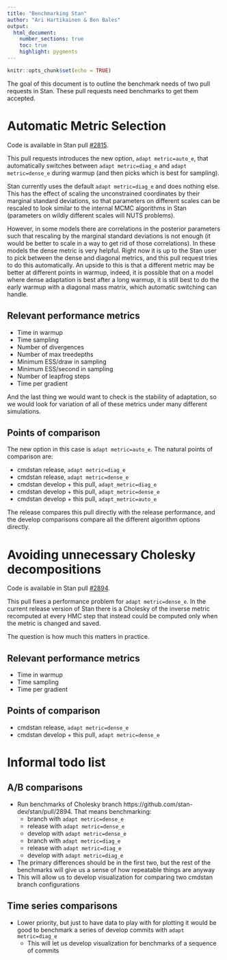 ```yaml
---
title: "Benchmarking Stan"
author: "Ari Hartikainen & Ben Bales"
output:
  html_document:
    number_sections: true
    toc: true
    highlight: pygments
---
```


```r
knitr::opts_chunk$set(echo = TRUE)
```

The goal of this document is to outline the benchmark needs of two pull requests in Stan. These pull requests need benchmarks to get them accepted.

# Automatic Metric Selection

Code is available in Stan pull [#2815](https://github.com/stan-dev/stan/pull/2815).

This pull requests introduces the new option, `adapt metric=auto_e`, that automatically switches between `adapt metric=diag_e` and `adapt metric=dense_e` during warmup (and then picks which is best for sampling).

Stan currently uses the default `adapt metric=diag_e` and does nothing else. This has the effect of scaling the unconstrained coordinates by their marginal standard deviations, so that parameters on different scales can be rescaled to look similar to the internal MCMC algorithms in Stan (parameters on wildly different scales will NUTS problems).

However, in some models there are correlations in the posterior parameters such that rescaling by the marginal standard deviations is not enough (it would be better to scale in a way to get rid of those correlations). In these models the dense metric is very helpful. Right now it is up to the Stan user to pick between the dense and diagonal metrics, and this pull request tries to do this automatically. An upside to this is that a different metric may be better at different points in warmup, indeed, it is possible that on a model where dense adaptation is best after a long warmup, it is still best to do the early warmup with a diagonal mass matrix, which automatic switching can handle.

## Relevant performance metrics

- Time in warmup
- Time sampling
- Number of divergences
- Number of max treedepths
- Minimum ESS/draw in sampling
- Minimum ESS/second in sampling
- Number of leapfrog steps
- Time per gradient

And the last thing we would want to check is the stability of adaptation, so we would look for variation of all of these metrics under many different simulations.

## Points of comparison

The new option in this case is `adapt metric=auto_e`. The natural points of comparison are:

- cmdstan release, `adapt metric=diag_e`
- cmdstan release, `adapt metric=dense_e`
- cmdstan develop + this pull, `adapt_metric=diag_e`
- cmdstan develop + this pull, `adapt_metric=dense_e`
- cmdstan develop + this pull, `adapt_metric=auto_e`

The release compares this pull directly with the release performance, and the develop comparisons compare all the different algorithm options directly.

# Avoiding unnecessary Cholesky decompositions

Code is available in Stan pull [#2894](https://github.com/stan-dev/stan/pull/2894).

This pull fixes a performance problem for `adapt metric=dense_e`. In the current release version of Stan there is a Cholesky of the inverse metric recomputed at every HMC step that instead could be computed only when the metric is changed and saved.

The question is how much this matters in practice.

## Relevant performance metrics

- Time in warmup
- Time sampling
- Time per gradient

## Points of comparison

- cmdstan release, `adapt metric=dense_e`
- cmdstan develop + this pull, `adapt metric=dense_e`

# Informal todo list

## A/B comparisons

- Run benchmarks of Cholesky branch https://github.com/stan-dev/stan/pull/2894. That means benchmarking:
  - branch with `adapt metric=dense_e`
  - release with `adapt metric=dense_e`
  - develop with `adapt metric=dense_e`
  - branch with `adapt metric=diag_e`
  - release with `adapt metric=diag_e`
  - develop with `adapt metric=diag_e`
- The primary differences should be in the first two, but the rest of the benchmarks will give us a sense of how repeatable things are anyway
- This will allow us to develop visualization for comparing two cmdstan branch configurations

## Time series comparisons

- Lower priority, but just to have data to play with for plotting it would be good to benchmark a series of develop commits with `adapt metric=diag_e`
  - This will let us develop visualization for benchmarks of a sequence of commits